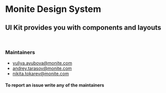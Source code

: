 
<Meta title="Welcome" />

# Monite Design System

## UI Kit provides you with components and layouts
<br/>

### Maintainers
* yuliya.ayubova@monite.com
* andrey.tarasov@monite.com
* nikita.tokarev@monite.com

#### To report an issue write any of the maintainers
